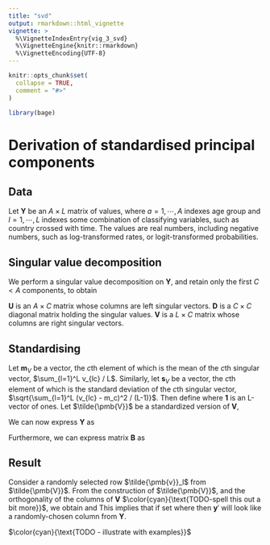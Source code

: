 ```yaml
---
title: "svd"
output: rmarkdown::html_vignette
vignette: >
  %\VignetteIndexEntry{vig_3_svd}
  %\VignetteEngine{knitr::rmarkdown}
  %\VignetteEncoding{UTF-8}
---
```


```r
knitr::opts_chunk$set(
  collapse = TRUE,
  comment = "#>"
)
```

```r
library(bage)
```




# Derivation of standardised principal components

## Data 

Let $\pmb{Y}$ be an $A \times L$ matrix of values, where $a=1,\cdots,A$ indexes age group and $l=1,\cdots,L$ indexes some combination of classifying variables, such as country crossed with time. The values are real numbers, including negative numbers, such as log-transformed rates, or logit-transformed probabilities.

## Singular value decomposition

We perform a singular value decomposition on $\pmb{Y}$, and retain only the first $C < A$ components, to obtain
\begin{equation}
  \pmb{Y} \approx \pmb{U} \pmb{D} \pmb{V}^\top
\end{equation}

$\pmb{U}$ is an $A \times C$ matrix whose columns are left singular vectors. $\pmb{D}$ is a $C \times C$ diagonal matrix holding the singular values. $\pmb{V}$ is a $L \times C$ matrix whose columns are right singular vectors.

## Standardising

Let $\pmb{m}_V$ be a vector, the $c$th element of which is the mean of the $c$th singular vector, $\sum_{l=1}^L v_{lc} / L$. Similarly, let $\pmb{s}_V$ be a vector, the $c$th element of which is the standard deviation of the $c$th singular vector, $\sqrt{\sum_{l=1}^L (v_{lc} - m_c)^2 / (L-1)}$. Then define 
\begin{align}
  \pmb{M}_V & = \pmb{1} \pmb{m}_V^\top  \\
  \pmb{S}_V & = \text{diag}(\pmb{s}_V),
\end{align}
where $\pmb{1}$ is an L-vector of ones. Let $\tilde{\pmb{V}}$ be a standardized version of $\pmb{V}$,
\begin{equation}
  \tilde{\pmb{V}} = (\pmb{V} - \pmb{M}_V) \pmb{S}_V^{-1}.
\end{equation}

We can now express $\pmb{Y}$ as
\begin{align}
  \pmb{Y} & \approx \pmb{U} \pmb{D} (\tilde{\pmb{V}} \pmb{S}_V + \pmb{M}_V)^\top \\
  & = \pmb{U} \pmb{D} \pmb{S}_V \tilde{\pmb{V}}^\top + \pmb{U} \pmb{D}\pmb{M}_V ^\top \\
  & = \pmb{A}\tilde{\pmb{V}}^\top + \pmb{B}.
\end{align}

Furthermore, we can express matrix $\pmb{B}$ as 
\begin{align}
  \pmb{B} & = \pmb{U} \pmb{D}\pmb{M}_V ^\top \\
  & = \pmb{U} \pmb{D} \pmb{m}_V \pmb{1}^\top$ \\
  & = \pmb{b} \pmb{1}^\top.
\end{align}


## Result

Consider a randomly selected row $\tilde{\pmb{v}}_l$ from $\tilde{\pmb{V}}$. From the construction of $\tilde{\pmb{V}}$, and the orthogonality of the columns of $\pmb{V}$ $\color{cyan}{\text{TODO-spell this out a bit more}}$, we obtain
\begin{equation}
  \text{E}[\tilde{\pmb{v}}_l] = \pmb{0}
\end{equation}
and 
\begin{equation}
  \text{Var}[\tilde{\pmb{v}}_l] = \pmb{I}.
\end{equation}
This implies that if set 
\begin{equation}
  \pmb{y}' = \pmb{A} \pmb{z} + \pmb{b}
\end{equation}
where
\begin{equation}
  \pmb{z} \sim \text{N}(\pmb{0}, \pmb{I}),
\end{equation}
then $\pmb{y}'$ will look like a randomly-chosen column from $\pmb{Y}$.

$\color{cyan}{\text{TODO - illustrate with examples}}$

